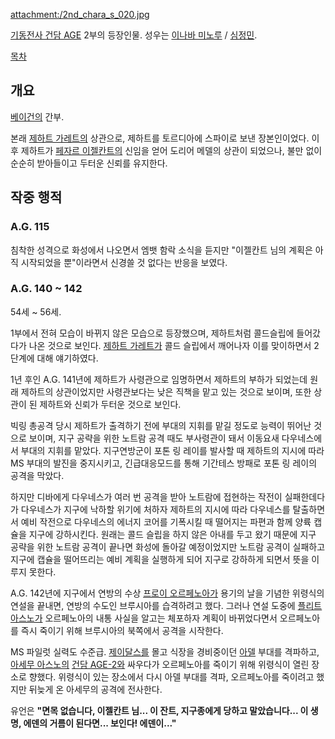 attachment:/2nd_chara_s_020.jpg
 
[[기동전사 건담 AGE]] 2부의 등장인물. 성우는 [[이나바 미노루]] / [[심정민]].

[[목차]]

== 개요 ==
[[베이건]]의 간부.

본래 [[제하트 가레트]]의 상관으로, 제하트를 토르디아에 스파이로 보낸 장본인이었다. 이후 제하트가 [[페자르 이젤칸트]]의 신임을 얻어 도리어 메델의 상관이 되었으나, 불만 없이 순순히 받아들이고 두터운 신뢰를 유지한다.

== 작중 행적 ==
=== A.G. 115 === 
침착한 성격으로 화성에서 나오면서 엠뱃 함락 소식을 듣지만 "이젤칸트 님의 계획은 아직 시작되었을 뿐"이라면서 신경쓸 것 없다는 반응을 보였다.

=== A.G. 140 ~ 142 ===
54세 ~ 56세.

1부에서 전혀 모습이 바뀌지 않은 모습으로 등장했으며, 제하트처럼 콜드슬립에 들어갔다가 나온 것으로 보인다. [[제하트 가레트]]가 콜드 슬립에서 깨어나자 이를 맞이하면서 2단계에 대해 얘기하였다. 

1년 후인 A.G. 141년에 제하트가 사령관으로 임명하면서 제하트의 부하가 되었는데 원래 제하트의 상관이었지만 사령관보다는 낮은 직책을 맡고 있는 것으로 보이며, 또한 상관이 된 제하트와 신뢰가 두터운 것으로 보인다.

빅링 총공격 당시 제하트가 출격하기 전에 부대의 지휘를 맡길 정도로 능력이 뛰어난 것으로 보이며, 지구 공략을 위한 노트람 공격 때도 부사령관이 돼서 이동요새 다우네스에서 부대의 지휘를 맡았다. 지구연방군이 포톤 링 레이를 발사할 때 제하트의 지시에 따라 MS 부대의 발진을 중지시키고, 긴급대응모드를 통해 기간테스 방패로 포톤 링 레이의 공격을 막았다.

하지만 디바에게 다우네스가 여러 번 공격을 받아 노트람에 접현하는 작전이 실패한데다가 다우네스가 지구에 낙하할 위기에 처하자 제하트의 지시에 따라 다우네스를 탈출하면서 예비 작전으로 다우네스의 에너지 코어를 기폭시킬 때 떨어지는 파편과 함께 양륙 캡슐을 지구에 강하시킨다. 원래는 콜드 슬립을 하지 않은 아내를 두고 왔기 때문에 지구 공략을 위한 노트람 공격이 끝나면 화성에 돌아갈 예정이었지만 노트람 공격이 실패하고 지구에 캡슐을 떨어뜨리는 예비 계획을 실행하게 되어 지구로 강하하게 되면서 뜻을 이루지 못한다.

A.G. 142년에 지구에서 연방의 수상 [[프로이 오르페노아]]가 용기의 날을 기념한 위령식의 연설을 끝내면, 연방의 수도인 브루시아를 습격하려고 했다. 그러나 연설 도중에 [[플리트 아스노]]가 오르페노아의 내통 사실을 알고는 체포하자 계획이 바뀌었다면서 오르페노아를 즉시 죽이기 위해 브루시아의 북쪽에서 공격을 시작한다.

MS 파일럿 실력도 수준급. [[제이달스]]를 몰고 식장을 경비중이던 [[아델]] 부대를 격파하고, [[아세무 아스노]]의 [[건담 AGE-2]]와 싸우다가 오르페노아를 죽이기 위해 위령식이 열린 장소로 향했다. 위령식이 있는 장소에서 다시 아델 부대를 격파, 오르페노아를 죽이려고 했지만 뒤늦게 온 아세무의 공격에 전사한다. 

유언은 '''"면목 없습니다, 이젤칸트 님... 이 잔트, 지구종에게 당하고 말았습니다... 이 생명, 에덴의 거름이 된다면... 보인다! 에덴이..."'''
